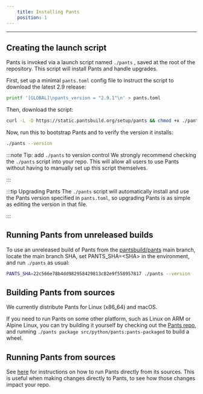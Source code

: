 ```yaml
---
    title: Installing Pants
    position: 1
---
```


---

## Creating the launch script

Pants is invoked via a launch script named `./pants` , saved at the root of the repository. This script will install Pants and handle upgrades.

First, set up a minimal `pants.toml` config file to instruct the script to download the latest 2.9 release:

```bash
printf '[GLOBAL]\npants_version = "2.9.1"\n' > pants.toml
```

Then, download the script:

```bash
curl -L -O https://static.pantsbuild.org/setup/pants && chmod +x ./pants
```

Now, run this to bootstrap Pants and to verify the version it installs:

```bash
./pants --version
```

:::note Tip: add `./pants` to version control
We strongly recommend checking the `./pants` script into your repo. This will allow all users to use Pants without having to manually set up this script themselves.

:::

:::tip Upgrading Pants
The `./pants` script will automatically install and use the Pants version specified in `pants.toml`, so upgrading Pants is as simple as editing the version in that file.

:::

## Running Pants from unreleased builds

To use an unreleased build of Pants from the [pantsbuild/pants](https://github.com/pantsbuild/pants) main branch, locate the main branch SHA, set PANTS_SHA=\<SHA> in the environment, and run `./pants` as usual:

```bash
PANTS_SHA=22c566e78b4dd982958429813c82e9f558957817 ./pants --version
```

## Building Pants from sources

We currently distribute Pants for Linux (x86_64) and macOS.

If you need to run Pants on some other platform, such as Linux on ARM or Alpine Linux, you can try building it yourself by checking out the [Pants repo](https://github.com/pantsbuild/pants), and running `./pants package src/python/pants:pants-packaged` to build a wheel.

## Running Pants from sources

See [here](../../contributions/development/running-pants-from-sources.mdx) for instructions on how to run Pants directly from its sources.
This is useful when making changes directly to Pants, to see how those changes impact your repo.
